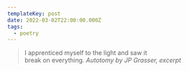 ```yaml
---
templateKey: post
date: 2022-03-02T22:00:00.000Z
tags:
  - poetry
---
```

> I apprenticed myself to the light and saw it<br/>
> break on everything.
> <cite>Autotomy by JP Grasser, excerpt</cite>
